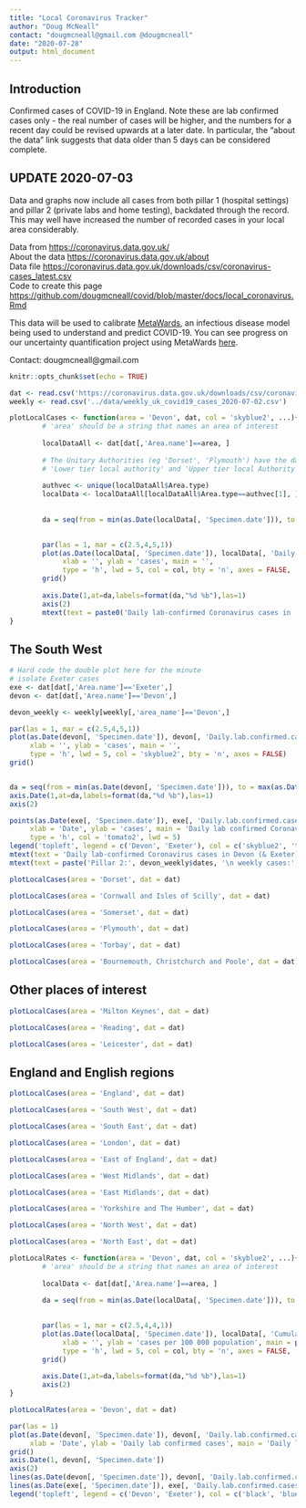 ```yaml
---
title: "Local Coronavirus Tracker"
author: "Doug McNeall"
contact: "dougmcneall@gmail.com @dougmcneall"
date: "2020-07-28"      
output: html_document   
---
```


## Introduction
Confirmed cases of COVID-19 in England. Note these are lab confirmed cases only - the real number of cases will be higher, and the numbers for a recent day could be revised upwards at a later date. In particular, the "about the data" link suggests that data older than 5 days can be considered complete.

## UPDATE 2020-07-03
Data and graphs now include all cases from both pillar 1 (hospital settings) and pillar 2 (private labs and home testing), backdated through the record. This may well have increased the number of recorded cases in your local area considerably.

Data from <https://coronavirus.data.gov.uk/>  
About the data <https://coronavirus.data.gov.uk/about>  
Data file <https://coronavirus.data.gov.uk/downloads/csv/coronavirus-cases_latest.csv>  
Code to create this page <https://github.com/dougmcneall/covid/blob/master/docs/local_coronavirus.Rmd>

This data will be used to calibrate [MetaWards](https://metawards.org/), an infectious disease model being used to understand and predict COVID-19. You can see progress on our uncertainty quantification project using MetaWards [here](https://uq4covid.github.io/).

Contact: dougmcneall@gmail.com

```r
knitr::opts_chunk$set(echo = TRUE)
```

```r
dat <- read.csv('https://coronavirus.data.gov.uk/downloads/csv/coronavirus-cases_latest.csv')
weekly <- read.csv('../data/weekly_uk_covid19_cases_2020-07-02.csv')
```


```r

plotLocalCases <- function(area = 'Devon', dat, col = 'skyblue2', ...){
        # 'area' should be a string that names an area of interest
        
        localDataAll <- dat[dat[,'Area.name']==area, ]
        
        # The Unitary Authorities (eg 'Dorset', 'Plymouth') have the data doubled, and Area.type recorded as both 
        # 'Lower tier local authority' and 'Upper tier local Authority'. Remove one of them.
        
        authvec <- unique(localDataAll$Area.type)
        localData <- localDataAll[localDataAll$Area.type==authvec[1], ]
        
        
        da = seq(from = min(as.Date(localData[, 'Specimen.date'])), to = max(as.Date(localData[, 'Specimen.date'])), by = 7)

        
        par(las = 1, mar = c(2.5,4,5,1))
        plot(as.Date(localData[, 'Specimen.date']), localData[, 'Daily.lab.confirmed.cases'],
             xlab = '', ylab = 'cases', main = '',
             type = 'h', lwd = 5, col = col, bty = 'n', axes = FALSE, ...)
        grid()
        
        axis.Date(1,at=da,labels=format(da,"%d %b"),las=1)
        axis(2)
        mtext(text = paste0('Daily lab-confirmed Coronavirus cases in ', area), side = 3, line = .5, adj = 0, cex = 1.5)
}

```


## The South West
```r

# Hard code the double plot here for the minute
# isolate Exeter cases
exe <- dat[dat[,'Area.name']=='Exeter',]
devon <- dat[dat[,'Area.name']=='Devon',]

devon_weekly <- weekly[weekly[,'area_name']=='Devon',]

par(las = 1, mar = c(2.5,4,5,1))
plot(as.Date(devon[, 'Specimen.date']), devon[, 'Daily.lab.confirmed.cases'],
     xlab = '', ylab = 'cases', main = '',
     type = 'h', lwd = 5, col = 'skyblue2', bty = 'n', axes = FALSE)
grid()


da = seq(from = min(as.Date(devon[, 'Specimen.date'])), to = max(as.Date(devon[, 'Specimen.date'])), by = 7)
axis.Date(1,at=da,labels=format(da,"%d %b"),las=1)
axis(2)

points(as.Date(exe[, 'Specimen.date']), exe[, 'Daily.lab.confirmed.cases'],
     xlab = 'Date', ylab = 'cases', main = 'Daily lab confirmed Coronavirus cases in Devon & Exeter',
     type = 'h', col = 'tomato2', lwd = 5)
legend('topleft', legend = c('Devon', 'Exeter'), col = c('skyblue2', 'tomato2'), lty = 'solid', lwd=5, bty = 'n')
mtext(text = 'Daily lab-confirmed Coronavirus cases in Devon (& Exeter)', side = 3, line = .5, adj = 0, cex = 1.5)
mtext(text = paste('Pillar 2:', devon_weekly$dates, '\n weekly cases:', devon_weekly$cases, '\n per 100k:',devon_weekly$cases_per_100k), side = 3, adj = 1, cex = 1.5)

```


```r

plotLocalCases(area = 'Dorset', dat = dat)

```

```r

plotLocalCases(area = 'Cornwall and Isles of Scilly', dat = dat)

```

```r

plotLocalCases(area = 'Somerset', dat = dat)

```

```r

plotLocalCases(area = 'Plymouth', dat = dat)

```

```r

plotLocalCases(area = 'Torbay', dat = dat)

```
```r

plotLocalCases(area = 'Bournemouth, Christchurch and Poole', dat = dat)

```

## Other places of interest
```r

plotLocalCases(area = 'Milton Keynes', dat = dat)

```


```r

plotLocalCases(area = 'Reading', dat = dat)

```

```r

plotLocalCases(area = 'Leicester', dat = dat)

```

## England and English regions
```r

plotLocalCases(area = 'England', dat = dat)

```

```r

plotLocalCases(area = 'South West', dat = dat)

```


```r

plotLocalCases(area = 'South East', dat = dat)

```

```r

plotLocalCases(area = 'London', dat = dat)

```

```r

plotLocalCases(area = 'East of England', dat = dat)

```


```r

plotLocalCases(area = 'West Midlands', dat = dat)

```

```r

plotLocalCases(area = 'East Midlands', dat = dat)

```

```r

plotLocalCases(area = 'Yorkshire and The Humber', dat = dat)

```

```r

plotLocalCases(area = 'North West', dat = dat)

```

```r

plotLocalCases(area = 'North East', dat = dat)

```


```r

plotLocalRates <- function(area = 'Devon', dat, col = 'skyblue2', ...){
        # 'area' should be a string that names an area of interest
        
        localData <- dat[dat[,'Area.name']==area, ]
        
        da = seq(from = min(as.Date(localData[, 'Specimen.date'])), to = max(as.Date(localData[, 'Specimen.date'])), by = 7)

        
        par(las = 1, mar = c(2.5,4,4,1))
        plot(as.Date(localData[, 'Specimen.date']), localData[, 'Cumulative.lab.confirmed.cases.rate'],
             xlab = '', ylab = 'cases per 100 000 population', main = paste0('Cumulative lab confirmed cases rate in ', area),
             type = 'h', lwd = 5, col = col, bty = 'n', axes = FALSE, ...)
        grid()
        
        axis.Date(1,at=da,labels=format(da,"%d %b"),las=1)
        axis(2)
}

plotLocalRates(area = 'Devon', dat = dat)

```


```r

par(las = 1)
plot(as.Date(devon[, 'Specimen.date']), devon[, 'Daily.lab.confirmed.cases'], type = 'n', axes = FALSE,
     xlab = 'Date', ylab = 'Daily lab confirmed cases', main = 'Daily lab confirmed Coronavirus cases in Devon & Exeter')
grid()
axis.Date(1, devon[, 'Specimen.date'])
axis(2)
lines(as.Date(devon[, 'Specimen.date']), devon[, 'Daily.lab.confirmed.cases'], type = 'o', pch = 20, col = 'black', lwd = 1.5)
lines(as.Date(exe[, 'Specimen.date']), exe[, 'Daily.lab.confirmed.cases'], type = 'o', pch = 20, col = 'blue', lwd = 1.5)
legend('topleft', legend = c('Devon', 'Exeter'), col = c('black', 'blue'), lty = 'solid', lwd = 1.5, pch = 20)
```



